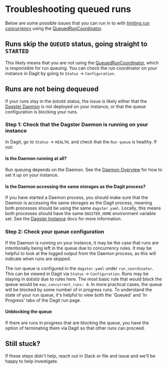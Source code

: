 
<DynamicMetaTags title="Troubleshooting queued runs | Dagster" />

# Troubleshooting queued runs

Below are some possible issues that you can run in to with [limiting run concurrency](/overview/pipeline-runs/limiting-run-concurrency) using the [QueuedRunCoordinator](/overview/pipeline-runs/run-coordinator#queuedruncoordinator).

## Runs skip the `QUEUED` status, going straight to `STARTED`

This likely means that you are not using the [QueuedRunCoordinator](/overview/pipeline-runs/run-coordinator#queuedruncoordinator), which is responsible for run queuing. You can check the run coordinator on your instance in Dagit by going to `Status` -> `Configuration`.

## Runs are not being dequeued

If your runs stay in the `QUEUED` status, the issue is likely either that the [Dagster Daemon](/overview/daemon) is not deployed on your instance, or that the queue configuration is blocking your runs.

### Step 1: Check that the Dagster Daemon is running on your instance

In Dagit, go to `Status` -> `HEALTH`, and check that the `Run queue` is healthy. If not:

#### Is the Daemon running at all?

Run queuing depends on the Daemon. See the [Daemon Overview](/overview/daemon) for how to set it up on your instance.

#### Is the Daemon accessing the same storages as the Dagit process?

If you have started a Daemon process, you should make sure that the Daemon is accessing the same storages as the Dagit process, meaning both processes should be using the same `dagster.yaml`. Locally, this means both processes should have the same `DAGSTER_HOME` environment variable set. See the [Dagster Instance](/overview/instances/dagster-instance) docs for more information.

### Step 2: Check your queue configuration

If the Daemon is running on your instance, it may be the case that runs are intentionally being left in the queue due to concurrency rules. It may be helpful to look at the logged output from the Daemon process, as this will indicate when runs are skipped.

The run queue is configured in the `dagster.yaml` under `run_coordinator`. This can be viewed in Dagit via `Status` -> `Configuration`. Runs may be staying in `QUEUED` due to rules here. The most basic rule that would block the queue would be `max_concurrent_runs: 0`. In more practical cases, the queue will be blocked by some number of in progress runs. To understand the state of your run queue, it's helpful to view both the 'Queued' and 'In Progress' tabs of the Dagit run page.

#### Unblocking the queue

If there are runs in progress that are blocking the queue, you have the option of terminating them via Dagit so that other runs can proceed.

## Still stuck?

If these steps didn't help, reach out in Slack or file and
issue and we'll be happy to help investigate.
